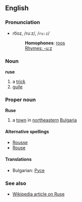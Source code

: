 ==English==
===Pronunciation===
*ro͞oz, /ruːz/, /<tt>ru:z</tt>/
*:'''Homophones''': [[roo]]s
*:[[Rhymes:English:-uːz|Rhymes: -uːz]]

===Noun===
'''ruse'''

# a [[trick]]
# [[guile]]

===Proper noun===
'''Ruse'''

# a [[town]] in [[northeastern]] [[Bulgaria]]

====Alternative spellings====
*[[Rousse]]
*[[Rouse]]

====Translations====
*Bulgarian: [[Русе]]

===See also===
*[[w:Ruse|Wikipedia article on Ruse]]